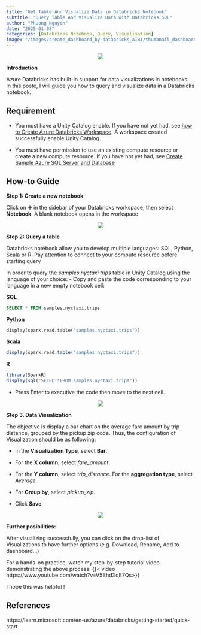 ```yaml
---
title: "Get Table And Visualize Data in Databricks Notebook"
subtitle: "Query Table And Visualize Data with Databricks SQL"
author: "Phuong Nguyen"
date: "2025-01-08"
categories: [Databricks Notebook, Query, Visualisation]
image: "/images/create_dashboard_by-databricks_AIBI/thumbnail_dashboardAIBI.png" 
---
```


<center><img src="/images/get_table_visualize_data_with_databricks_SQL/intro_visualize.webp"></center>

**Introduction**

Azure Databricks has built-in support for data visualizations in notebooks. In this poste, I will guide you how to query and visualize data in a Databricks notebook.

## Requirement

- You must have a Unity Catalog enable. If you have not yet had, see [how to Create Azure Databricks Workspace](https://www.youtube.com/watch?v=5BQdYEAQEos). A workspace created successfully enable Unity Catalog.

- You must have permission to use an existing compute resource or create a new compute resource. If you have not yet had, see [Create Sample Azure SQL Server and Database](https://www.youtube.com/watch?v=o4L09cLaUXo)

## How-to Guide

**Step 1: Create a new notebook**

Click on ✙ in the sidebar of your Databricks workspace, then select **Notebook**. A blank notebook opens in the workspace

<center><img src="/images/get_table_visualize_data_with_databricks_SQL/Step1.png"></center>

**Step 2: Query a table**

Databricks notebook allow you to develop multiple languages: SQL, Python, Scala or R. 
Pay attention to connect to your compute resource before starting query

In order to query the *samples.nyctaxi.trips* table in Unity Catalog using the language of your choice:
- Copy and paste the code corresponding to your language in a new empty notebook cell:

**SQL**

```SQL
SELECT * FROM samples.nyctaxi.trips
```

**Python**

```Python
display(spark.read.table("samples.nyctaxi.trips"))
```

**Scala**

```Scala
display(spark.read.table("samples.nyctaxi.trips"))
```

**R**

```R
library(SparkR)
display(sql("SELECT*FROM samples.nyctaxi.trips"))
```

- Press Enter to executive the code then move to the next cell.

<center><img src="/images/get_table_visualize_data_with_databricks_SQL/Step2.png"></center>

**Step 3. Data Visualization**

The objective is display a bar chart on the average fare amount by trip distance, grouped by the pickup zip code. Thus, the configuration of Visualization should be as following:

-	In the **Visualization Type**, select **Bar**.

-	For the **X column**, select *fare_amount*.

-	For the **Y column**, select *trip_distance*. For the **aggregation type**, select *Average*.

-	For **Group by**, select *pickup_zip*.

-	Click **Save**

<center><img src="/images/get_table_visualize_data_with_databricks_SQL/Step3.png"></center>

**Further posibilities:**

After visualizing successfully, you can click on the drop-list of Visualizations to have further options (e.g. Download, Rename, Add to dashboard…)

For a hands-on practice, watch my step-by-step tutorial video demonstrating the above process: {{< video https://www.youtube.com/watch?v=V5BhdXqE7Qs>}}

I hope this was helpful !

## References

https://learn.microsoft.com/en-us/azure/databricks/getting-started/quick-start